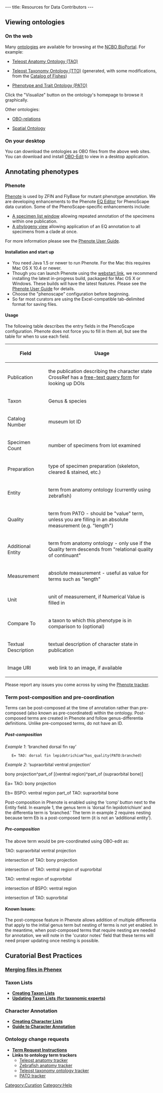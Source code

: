 ---
title: Resources for Data Contributors
---

==Viewing ontologies==

===On the web===

Many [[Ontologies|ontologies]] are available for browsing at the [http://www.bioontology.org/ncbo/faces/index.xhtml NCBO BioPortal].  For example:

* [http://www.bioontology.org/ncbo/faces/pages/ontology_details.xhtml?ontology_display_name=Teleost%20anatomy%20and%20development%20(TAO) Teleost Anatomy Ontology (TAO)]

* [http://www.bioontology.org/ncbo/faces/pages/ontology_details.xhtml?ontology_display_name=Teleost%20taxonomy Teleost Taxonomy Ontology (TTO)] (generated, with some modifications, from the [http://www.calacademy.org/RESEARCH/ichthyology/catalog/fishcatsearch.html Catalog of Fishes])

* [http://www.bioontology.org/ncbo/faces/pages/ontology_details.xhtml?ontology_display_name=PATO Phenotype and Trait Ontology (PATO)]
Click the "Visualize" button on the ontology's homepage to browse it graphically.

Other ontologies:
* [http://www.obofoundry.org/ro/ OBO-relations]

*[http://www.bioontology.org/ncbo/faces/pages/ontology_details.xhtml?ontology_display_name=Spatial%20Ontology Spatial Ontology]




===On your desktop===

You can download the ontologies as OBO files from the above web sites.  You can download and install [http://oboedit.org/ OBO-Edit] to view in a desktop application.

==Annotating phenotypes==



===Phenote===

[http://www.phenote.org/ Phenote] is used by ZFIN and FlyBase for mutant phenotype annotation.  We are developing enhancements to the Phenote [[EQ Editor]] for PhenoScape data curation.  Some of the PhenoScape-specific enhancements include:

* [[Phenote:Specimen List|A specimen list window]] allowing repeated annotation of the specimens within one publication.
* [[Phenote:Phylogeny Chooser|A phylogeny view]] allowing application of an EQ annotation to all specimens from a clade at once.


For more information please see the [[Phenote User Guide]].

====Installation and start up====

* You need Java 1.5 or newer to run Phenote.  For the Mac this requires Mac OS X 10.4 or newer.
* Though you can launch Phenote using the [http://www.phenote.org/phenote/latest/phenote.jnlp webstart link], we recommend installing the latest in-progress build, packaged for Mac OS X or Windows. These builds will have the latest features. Please see the [[Phenote User Guide]] for details.
* Choose the "phenoscape" configuration before beginning.
* So far most curators are using the Excel-compatible tab-delimited format for saving files.

====Usage====

The following table describes the entry fields in the PhenoScape configuration.  Phenote does not force you to fill in them all, but see the table for when to use each field.

{| border="1" cellspacing="0" cellpadding="3"
! Field
! Usage
|-
| Publication || the publication describing the character state<br/>CrossRef has a [http://www.crossref.org/SimpleTextQuery/ free-text query form] for looking up DOIs
|-
| Taxon || Genus & species
|-
| Catalog Number || museum lot ID
|-
| Specimen Count || number of specimens from lot examined
|-
| Preparation || type of specimen preparation (skeleton, cleared & stained, etc.)
|-
| Entity || term from anatomy ontology (currently using zebrafish)
|-
| Quality || term from PATO - should be "value" term, unless you are filling in an absolute measurement (e.g. "length")
|-
| Additional Entity || term from anatomy ontology - only use if the Quality term descends from "relational quality of continuant"
|-
| Measurement || absolute measurement - useful as value for terms such as "length"
|-
| Unit || unit of measurement, if Numerical Value is filled in
|-
| Compare To || a taxon to which this phenotype is in comparison to (optional)
|-
| Textual Description || textual description of character state in publication
|-
| Image URI || web link to an image, if available
|}

Please report any issues you come across by using the [https://sourceforge.net/tracker/?group_id=76834&atid=887913 Phenote tracker].

===Term post-composition and pre-coordination===

Terms can be post-composed at the time of annotation rather than pre-composed (also known as pre-coordinated) within the ontology. Post-composed terms are created in Phenote and follow genus-differentia definitions. Unlike pre-composed terms, do not have an ID.

=====Post-composition=====

''Example 1'': ‘branched dorsal fin ray’

	E= TAO: dorsal fin lepidotrichium^has_quality(PATO:branched)

''Example 2'': ‘supraorbital ventral projection’

bony projection^part_of [(ventral region)^part_of (supraorbital bone)]

Ea= TAO: bony projection

Eb= BSPO: ventral region part_of TAO: supraorbital bone


Post-composition in Phenote is enabled using the ‘comp’ button next to the Entity field.  In example 1, the genus term is ‘dorsal fin lepidotrichium’ and the differentia term is ‘branched.’  The term in example 2 requires nesting because term Eb is a post-composed term (it is not an ‘additional entity’).

=====Pre-composition=====
The above term would be pre-coordinated using OBO-edit as:

TAO: supraorbital ventral projection

intersection of TAO: bony projection

intersection of TAO: ventral region of suprorbital

TAO: ventral region of suprorbital

intersection of BSPO: ventral region

intersection of TAO: suprorbital

====Known Issues:====
The post-compose feature in Phenote allows addition of multiple differentia that apply to the initial genus term but nesting of terms is not yet enabled. In the meantime, when post-composed terms that require nesting are needed for annotation, we will note in the 'curator notes' field that these terms will need proper updating once nesting is possible.

==Curatorial Best Practices==

===[[Phenex|Merging files in Phenex]]===


===Taxon Lists===
*'''[[Creating Taxon Lists]]'''
*'''[[Update Taxon Lists|Updating Taxon Lists (for taxonomic experts)]]'''
===Character Annotation===
*'''[[Creating and Editing Character Lists|Creating Character Lists]]'''
*'''[[Guide to Character Annotation]]'''
===Ontology change requests===
*'''[[Term_Requests | Term Request Instructions]]'''
*'''Links to ontology term trackers'''
** [http://sourceforge.net/tracker/?group_id=76834&atid=994764 Teleost anatomy tracker]
** [http://sourceforge.net/tracker/?group_id=76834&atid=994726 Zebrafish anatomy tracker]
** [http://sourceforge.net/tracker/?atid=1046550&group_id=76834 Teleost taxonomy ontology tracker]
** [http://sourceforge.net/tracker/?group_id=76834&atid=595654 PATO tracker]

[[Category:Curation]]
[[Category:Help]]